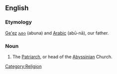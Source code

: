 ==English==

===Etymology===
[[Ge'ez]] [[አቡነ]] (abuna) and [[Arabic]] {{ARchar|[[أبونا]]}} (abū-nā), our father.

===Noun===
{{en-noun}}

# The [[Patriarch]], or head of the [[Abyssinian]] Church.

[[Category:Religion]]